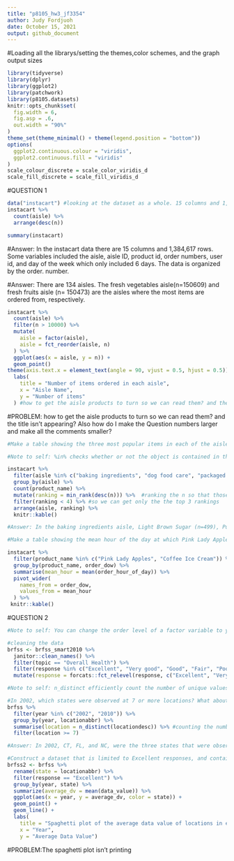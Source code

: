 ```yaml
---
title: "p8105_hw3_jf3354"
author: Judy Fordjuoh
date: October 15, 2021
output: github_document
---
```


#Loading all the librarys/setting the themes,color schemes, and the graph output sizes 
```r
library(tidyverse)
library(dplyr)
library(ggplot2)
library(patchwork)
library(p8105.datasets)
knitr::opts_chunk$set(
  fig.width = 6,
  fig.asp = .6,
  out.width = "90%"
)
theme_set(theme_minimal() + theme(legend.position = "bottom"))
options(
  ggplot2.continuous.colour = "viridis",
  ggplot2.continuous.fill = "viridis"
)
scale_colour_discrete = scale_color_viridis_d
scale_fill_discrete = scale_fill_viridis_d
```

#QUESTION 1
```r
data("instacart") #looking at the dataset as a whole. 15 columns and 1,384,617 rows
instacart %>%
  count(aisle) %>%
  arrange(desc(n))

summary(instacart)
```
#Answer: In the instacart data there are 15 columns and 1,384,617 rows. Some variables included the aisle, aisle ID, product id, order numbers, user id, and day of the week which only included 6 days. The data is organized by the order. number.

#Answer: There are 134 aisles. The fresh vegetables aisle(n=150609) and fresh fruits aisle (n= 150473) are the aisles where the most items are ordered from, respectively. 

```r
instacart %>% 
  count(aisle) %>% 
  filter(n > 10000) %>% 
  mutate(
    aisle = factor(aisle),
    aisle = fct_reorder(aisle, n)
  ) %>% 
  ggplot(aes(x = aisle, y = n)) +
  geom_point() 
theme(axis.text.x = element_text(angle = 90, vjust = 0.5, hjust = 0.5)) +
  labs(
    title = "Number of items ordered in each aisle",
    x = "Aisle Name",
    y = "Number of items"
  ) #how to get the aisle products to turn so we can read them? and the title isn't appearing?
```
#PROBLEM: how to get the aisle products to turn so we can read them? and the title isn't appearing? Also how do I make the Question numbers larger and make all the comments smaller?

```r
#Make a table showing the three most popular items in each of the aisles “baking ingredients”, “dog food care”, and “packaged vegetables fruits”. Include the number of times each item is ordered in your table.

#Note to self: %in% checks whether or not the object is contained in the other object.  == is a logical operator that checks for identity properties.

instacart %>%
  filter(aisle %in% c("baking ingredients", "dog food care", "packaged vegetables fruits")) %>% 
  group_by(aisle) %>%
  count(product_name) %>%
  mutate(ranking = min_rank(desc(n))) %>%  #ranking the n so that those with the least ranking go to the bottom
  filter(ranking < 4) %>% #so we can get only the the top 3 rankings
  arrange(aisle, ranking) %>%
  knitr::kable()

#Answer: In the baking ingredients aisle, Light Brown Sugar (n=499), Pure Baking Soda (n=387), and Cane Sugar (n=336), are the 3 most popular items. In the dog food care aisle, Snack Sticks Chicken & Rice Recipe Dog Treats (n=30), Organix Chicken & Brown Rice Recipe (n=28), and Small Dog Biscuits (n=26), are the 3 most popular items. In the packaged vegetables and fruits aisle, Organic Baby Spinach (n=9784), Organic Raspberries (n=5546), and Organic Blueberries (n=4966), are the 3 most popular items.
```

```r
#Make a table showing the mean hour of the day at which Pink Lady Apples and Coffee Ice Cream are ordered on each day of the week; format this table for human readers (i.e. produce a 2 x 7 table).

instacart %>% 
  filter(product_name %in% c("Pink Lady Apples", "Coffee Ice Cream")) %>% 
  group_by(product_name, order_dow) %>% 
  summarise(mean_hour = mean(order_hour_of_day)) %>% 
  pivot_wider(
    names_from = order_dow,
    values_from = mean_hour
  ) %>%
 knitr::kable()
```


#QUESTION 2
```r
#Note to self: You can change the order level of a factor variable to your specified preference using forcats::fct_relevel (visualization pt 2)

#cleaning the data 
brfss <- brfss_smart2010 %>% 
  janitor::clean_names() %>%
  filter(topic == "Overall Health") %>%
  filter(response %in% c("Excellent", "Very good", "Good", "Fair", "Poor")) %>% #include only responses from “Excellent” to “Poor”
  mutate(response = forcats::fct_relevel(response, c("Excellent", "Very good", "Good", "Fair", "Poor"))) #organizing the responses as a factor taking levels ordered from “Excellent” to “Poor”
```

```r
#Note to self: n_distinct efficiently count the number of unique values in a set of vector. Lecture:exploratory analysis.

#In 2002, which states were observed at 7 or more locations? What about in 2010?
brfss %>% 
  filter(year %in% c("2002", "2010")) %>% 
  group_by(year, locationabbr) %>% 
  summarise(location = n_distinct(locationdesc)) %>% #counting the number of times the location is listed in locationdesc then I'll filtering to only those who were in 7 or more locations
  filter(location >= 7)

#Answer: In 2002, CT, FL, and NC, were the three states that were observed at 7 locations. MA and NJ were observed at 8 locations while PA was observed at 10 locations. In 2010, CO, PA and SC were observed at 7 locations, OH was observed at 8 locations, NY and MA were observed at 9 locations, WA and NE were observed at 10 locations, CA, MD, and NC were observed in 12 locations, TX were observed in 16 locations, NJ were observed in 19 locations, and FL were observed in 41 locations
```
  
```r
#Construct a dataset that is limited to Excellent responses, and contains, year, state, and a variable that averages the data_value across locations within a state. Make a “spaghetti” plot of this average value over time within a state 
brfss2 <- brfss %>% 
  rename(state = locationabbr) %>%
  filter(response == "Excellent") %>%
  group_by(year, state) %>%
  summarize(average_dv = mean(data_value)) %>%
  ggplot(aes(x = year, y = average_dv, color = state)) +
  geom_point() +
  geom_line() + 
  labs(
    title = "Spaghetti plot of the average data value of locations in each state from 2002 to 2010",
    x = "Year",
    y = "Average Data Value") 
```
#PROBLEM:The spaghetti plot isn't printing




